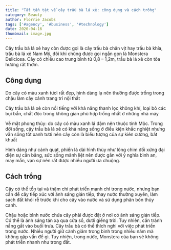 ```yaml
---
title: "Tất tần tật về cây trầu bà lá xẻ: công dụng và cách trồng"
category: Beauty
author: Florrie Jacobs
tags: ['#agency', '#business', '#technology']
date: 2020-04-16
thumbnail: image.jpg
---
```


Cây trầu bà lá xẻ hay còn được gọi là cây trầu bà chân vịt hay trầu bà khía, trầu bà lá xẻ Nam Mỹ, đôi khi chúng được gọi 
ngắn gọn là Monstera Deliciosa. Cây có chiều cao trung bình từ 0,8 – 1,2m, trầu bà lá xẻ còn tỏa hương rất thơm.

## Công dụng

Do cây có màu xanh tươi rất đẹp, hình dáng lạ nên thường được trồng trong chậu làm cây cảnh trang trí nội thất

Cây trầu bà lá xẻ còn nổi tiếng với khả năng thanh lọc không khí, loại bỏ các bụi bẩn, chất độc trong không gian phù hợp trồng nhất ở những nhà máy

Về mặt phong thủy: do cây có màu xanh lá đậm nên thuộc tính Mộc. Trong đời sống, cây trầu bà lá xẻ có khả năng sống ở 
điều kiện khắc nghiệt nhưng vẫn sống tốt xanh tươi nên cây còn là biểu tượng của sự kiên cường, bất khuất

Hình dáng như cánh quạt, phiến lá dài hình thùy như lông chim đối xứng đại diện sự cân bằng, sức sống mãnh liệt nên được 
gắn với ý nghĩa bình an, may mắn, vạn sự nên rất được nhiều người ưa chuộng.

## Cách trồng

Cây có thể tồn tại và thậm chí phát triển mạnh chỉ trong nước, nhưng bạn cần để cây tiếp xúc với ánh sáng gián tiếp, thay 
nước thường xuyên, làm sạch đất khỏi rễ trước khi cho cây vào nước và sử dụng phân bón thủy canh.

Chậu hoặc bình nước chứa cây phải được đặt ở nơi có ánh sáng gián tiếp. Có thể là ánh sáng tán xạ qua cửa sổ, dưới giếng trời. Tuy nhiên, cần tránh nắng gắt vào buổi trưa.
Cây trầu bà có thể thích nghi với việc phát triển trong nước. Nhiều người giữ cành giâm trong bình trong nhiều năm mà không 
gặp vấn đề gì. Tuy nhiên, trong nước, Monstera của bạn sẽ không phát triển nhanh như trong đất.
